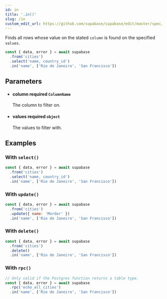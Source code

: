 ```yaml
---
id: in
title: '.in()'
slug: /in
custom_edit_url: https://github.com/supabase/supabase/edit/master/spec/supabase_js_v2_legacy.yml
---
```



Finds all rows whose value on the stated `column` is found on the
specified `values`.

```js
const { data, error } = await supabase
  .from('cities')
  .select('name, country_id')
  .in('name', ['Rio de Janeiro', 'San Francisco'])
```

## Parameters

<ul className="method-list-group">
  
<li className="method-list-item">
  <h4 className="method-list-item-label">
    <span className="method-list-item-label-name">
      column
    </span>
    <span className="method-list-item-label-badge required">
      required
    </span>
    <span className="method-list-item-validation">
      <code>ColumnName</code>
    </span>
  </h4>
  <div class="method-list-item-description">

The column to filter on.

  </div>
  
</li>

<li className="method-list-item">
  <h4 className="method-list-item-label">
    <span className="method-list-item-label-name">
      values
    </span>
    <span className="method-list-item-label-badge required">
      required
    </span>
    <span className="method-list-item-validation">
      <code>object</code>
    </span>
  </h4>
  <div class="method-list-item-description">

The values to filter with.

  </div>
  
</li>

</ul>

## Examples

### With `select()`

```js
const { data, error } = await supabase
  .from('cities')
  .select('name, country_id')
  .in('name', ['Rio de Janeiro', 'San Francisco'])
```

### With `update()`

```js
const { data, error } = await supabase
  .from('cities')
  .update({ name: 'Mordor' })
  .in('name', ['Rio de Janeiro', 'San Francisco'])
```

### With `delete()`

```js
const { data, error } = await supabase
  .from('cities')
  .delete()
  .in('name', ['Rio de Janeiro', 'San Francisco'])
```

### With `rpc()`

```js
// Only valid if the Postgres function returns a table type.
const { data, error } = await supabase
  .rpc('echo_all_cities')
  .in('name', ['Rio de Janeiro', 'San Francisco'])
```
